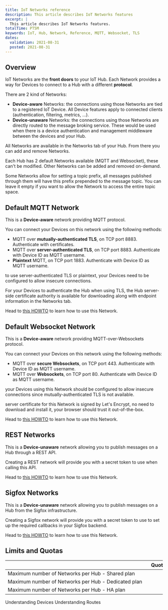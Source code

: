 ```yaml
---
title: IoT Networks reference
description: This article describes IoT Networks features
excerpt: |
  This article describes IoT Networks features.
totalTime: PT5M
keywords: IoT, Hub, Network, Reference, MQTT, Websocket, TLS
dates:
  validation: 2021-08-31
  posted: 2021-08-31
---
```

## Overview

IoT Networks are the **front doors** to your IoT Hub. Each Network provides a way for Devices to connect to a Hub with a different **protocol**.

There are 2 kind of Networks:
- **Device-aware** Networks: the connections using those Networks are tied to a registered IoT Device. All Device features apply to connected clients (authentication, filtering, metrics, ...).
- **Device-unaware** Networks: the connections using those Networks are directly routed to the message broking service. These would be used when there is a device authentication and management middleware between the devices and your Hub.

All Networks are available in the Networks tab of your Hub. From there you can add and remove Networks.

<Message type="note">

Each Hub has 2 default Networks available (MQTT and Websocket), these can't be modified. Other Networks can be added and removed on-demand.

</Message>

Some Networks allow for setting a topic prefix, all messages published through them will have this prefix prepended to the message topic. You can leave it empty if you want to allow the Network to access the entire topic space.

## Default MQTT Network

This is a **Device-aware** network providing MQTT protocol.

You can connect your Devices on this network using the following methods:
- MQTT over **mutually-authenticated TLS**, on TCP port 8883. Authenticate with certificates.
- MQTT over **server-authenticated TLS**, on TCP port 8883. Authenticate with Device ID as MQTT username.
- **Plaintext** MQTT, on TCP port 1883. Authenticate with Device ID as MQTT username.

<Message type="requirement">

to use server-authenticated TLS or plaintext, your Devices need to be configured to allow insecure connections.

</Message>

For your Devices to authenticate the Hub when using TLS, the Hub server-side certificate authority is available for downloading along with endpoint information in the Networks tab.

Head to [this HOWTO](/iot/iot-hub/how-to/connect-default-mqtt-network/) to learn how to use this Network.

## Default Websocket Network

This is a **Device-aware** network providing MQTT-over-Websockets protocol.

You can connect your Devices on this network using the following methods:
- MQTT over **secure Websockets**, on TCP port 443. Authenticate with Device ID as MQTT username.
- MQTT over **Websockets**, on TCP port 80. Authenticate with Device ID as MQTT username.

<Message type="requirement">

your Devices using this Network should be configured to allow insecure connections since mutually-authenticated TLS is not available.

</Message>

<Message type="note">

server certificate for this Network is signed by Let's Encrypt, no need to download and install it, your browser should trust it out-of-the-box.

</Message>

Head to [this HOWTO](/iot/iot-hub/how-to/connect-default-websocket-network/) to learn how to use this Network.

## REST Networks

This is a **Device-unaware** network allowing you to publish messages on a Hub through a REST API.

Creating a REST network will provide you with a secret token to use when calling this API.

Head to [this HOWTO](/iot/iot-hub/how-to/setup-use-rest-network/) to learn how to use this Network.

## Sigfox Networks

This is a **Device-unaware** network allowing you to publish messages on a Hub from the Sigfox infrastructure.

Creating a Sigfox network will provide you with a secret token to use to set up the required callbacks in your Sigfox backend.

Head to [this HOWTO](/iot/iot-hub/how-to/setup-use-sigfox-network/) to learn how to use this Network.

## Limits and Quotas

| &nbsp;&nbsp;&nbsp;&nbsp;&nbsp;&nbsp;&nbsp;&nbsp;&nbsp;&nbsp;&nbsp;&nbsp;&nbsp;&nbsp;&nbsp;&nbsp;&nbsp;&nbsp;&nbsp;&nbsp;&nbsp;&nbsp;&nbsp;&nbsp;&nbsp;&nbsp;&nbsp;&nbsp;&nbsp;&nbsp;&nbsp;&nbsp;&nbsp;&nbsp;&nbsp;&nbsp;&nbsp;&nbsp;&nbsp;&nbsp;&nbsp;&nbsp;&nbsp;&nbsp;&nbsp;&nbsp;&nbsp;&nbsp;&nbsp;&nbsp;&nbsp;&nbsp;&nbsp;&nbsp;&nbsp;&nbsp;&nbsp;&nbsp;&nbsp;&nbsp;&nbsp;&nbsp;&nbsp;&nbsp;&nbsp;&nbsp;&nbsp;&nbsp;&nbsp;&nbsp;&nbsp;&nbsp;&nbsp;&nbsp;&nbsp;&nbsp;&nbsp;&nbsp;&nbsp;&nbsp;&nbsp;&nbsp;&nbsp;&nbsp;&nbsp;&nbsp;&nbsp;&nbsp;&nbsp;&nbsp;&nbsp;&nbsp;&nbsp;&nbsp;&nbsp;&nbsp;&nbsp;&nbsp;&nbsp;&nbsp;&nbsp;&nbsp;&nbsp; | Quotas | Limits |
|:----------------------------------------|:------:|:------:|
| Maximum number of Networks per Hub - Shared plan    |  | 100 |
| Maximum number of Networks per Hub - Dedicated plan |  | 100 |
| Maximum number of Networks per Hub - HA plan        |  | 100 |

<Navigation title="See Also">
  <PreviousButton to="/iot/iot-hub/reference-content/devices/">Understanding Devices</PreviousButton>
  <NextButton to="/iot/iot-hub/reference-content/routes/">Understanding Routes</NextButton>
</Navigation>
